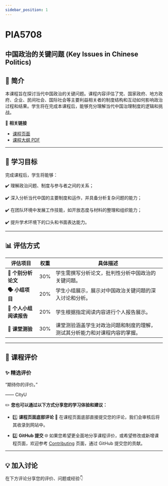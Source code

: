 ```yaml
---
sidebar_position: 1
---
```


# PIA5708
## 中国政治的关键问题 (Key Issues in Chinese Politics)

## **📘 简介**
本课程旨在探讨当代中国政治的关键问题。课程内容评估了党、国家政府、地方政府、企业、民间社会、国际社会等主要利益相关者的制度结构和互动如何影响政治过程和结果。学生将在完成本课程后，能够充分理解当代中国治理制度的逻辑和挑战。

🔗 **相关链接**
- [课程页面](https://www.cityu.edu.hk/catalogue/pg/202425/course/PIA5708.htm)
- [课程大纲 PDF](https://www.cityu.edu.hk/catalogue/pg/202425/course/PIA5708.pdf)

---

## **🎯 学习目标**

完成课程后，学生将能够：

✔️ 理解政治问题、制度与参与者之间的关系；

✔️ 深入分析当代中国的主要制度和运作，并具备分析复杂问题的能力；

✔️ 在团队环境中发展工作技能，如开放态度与材料的整理和组织能力；

✔️ 提升学术环境下的口头和书面表达能力。

---

## **📊 评估方式**

| **评估项目**              | **权重** | **具体描述**                                                                                       |
|--------------------------|---------|---------------------------------------------------------------------------------------------------|
| **📄 个别分析论文**       | 30%     | 学生需撰写分析论文，批判性分析中国政治的关键问题。                                                |
| **🗣️ 小组项目**          | 20%     | 学生小组展示，展示对中国政治关键问题的深入讨论和分析。                                           |
| **📝 个人小组阅读报告**   | 20%     | 学生根据指定阅读内容进行个人报告展示。                                                           |
| **📅 课堂测验**           | 30%     | 课堂测验涵盖学生对政治问题和制度的理解，测试其分析能力和对课程内容的掌握。                         |

---

## **💬 课程评价**

### ✨ **精选评价**
<div className={commentStyles.commentBox}>
    <p className={commentStyles.commentText}>
        “期待你的评价。”
    </p>
    <p className={commentStyles.commentAuthor}>—— CityU</p>
</div>

✏️ **您也可以通过以下方式分享您的学习体验和建议：**

- 1️⃣ **课程页面底部评论**
💬 在课程页面底部直接提交您的评论，我们会审核后将其收录到网站中。

- 2️⃣ **GitHub 提交**
🌐 如果您希望更全面地分享课程评价，或希望修改或新增课程页面，欢迎参考 [Contributing](https://penjc.github.io/CityU/contributing) 页面，通过 GitHub 提交您的贡献。

---

## **💡 加入讨论**

在下方评论分享您的评价、问题或经验👇
<Utterances />